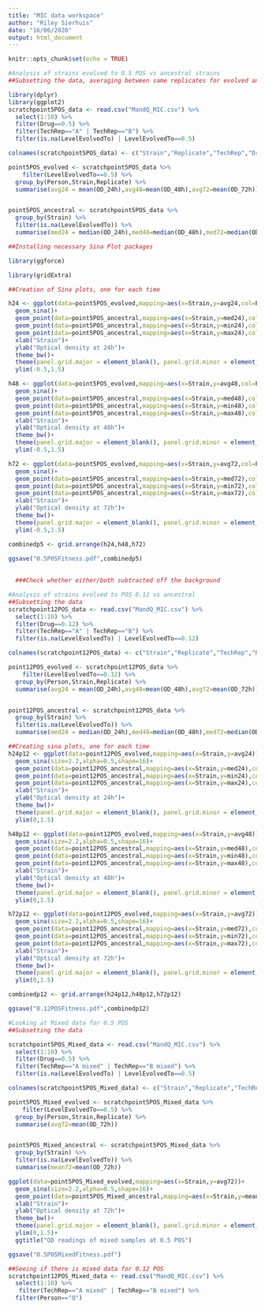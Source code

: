 ```yaml
---
title: "MIC data workspace"
author: "Riley Sierhuis"
date: "16/06/2020"
output: html_document
---
```


```r
knitr::opts_chunk$set(echo = TRUE)
```


```r
#Analysis of strains evolved to 0.5 POS vs ancestral strains
##Subsetting the data, averaging between same replicates for evolved and all replicates for ancestral

library(dplyr)
library(ggplot2)
scratchpoint5POS_data <- read.csv("MandQ_MIC.csv") %>% 
  select(1:10) %>% 
  filter(Drug==0.5) %>% 
  filter(TechRep=="A" | TechRep=="B") %>% 
  filter(is.na(LevelEvolvedTo) | LevelEvolvedTo==0.5) 

colnames(scratchpoint5POS_data) <- c("Strain","Replicate","TechRep","Drug","LevelEvolvedTo","Time","OD_24h","OD_48h","OD_72h","Person")

point5POS_evolved <- scratchpoint5POS_data %>%
    filter(LevelEvolvedTo==0.5) %>% 
  group_by(Person,Strain,Replicate) %>% 
  summarise(avg24 = mean(OD_24h),avg48=mean(OD_48h),avg72=mean(OD_72h))


point5POS_ancestral <- scratchpoint5POS_data %>% 
  group_by(Strain) %>% 
  filter(is.na(LevelEvolvedTo)) %>% 
  summarise(med24 = median(OD_24h),med48=median(OD_48h),med72=median(OD_72h),min24=min(OD_24h),max24=max(OD_24h),min48=min(OD_48h),max48=max(OD_48h),min72=min(OD_72h),max72=max(OD_72h))

```

```r
##Installing necessary Sina Plot packages

library(ggforce)

library(gridExtra)
```


```r

##Creation of Sina plots, one for each time 

h24 <- ggplot(data=point5POS_evolved,mapping=aes(x=Strain,y=avg24,col=Person))+
  geom_sina()+
  geom_point(data=point5POS_ancestral,mapping=aes(x=Strain,y=med24),col="navy",size=17,pch="-")+
  geom_point(data=point5POS_ancestral,mapping=aes(x=Strain,y=min24),col="navy",size=8,pch="-")+
  geom_point(data=point5POS_ancestral,mapping=aes(x=Strain,y=max24),col="navy",size=8,pch="-")+
  xlab("Strain")+
  ylab("Optical density at 24h")+
  theme_bw()+
  theme(panel.grid.major = element_blank(), panel.grid.minor = element_blank())+
  ylim(-0.5,1.5)

h48 <- ggplot(data=point5POS_evolved,mapping=aes(x=Strain,y=avg48,col=Person))+
  geom_sina()+
  geom_point(data=point5POS_ancestral,mapping=aes(x=Strain,y=med48),col="navy",size=17,pch="-")+
  geom_point(data=point5POS_ancestral,mapping=aes(x=Strain,y=min48),col="navy",size=8,pch="-")+
  geom_point(data=point5POS_ancestral,mapping=aes(x=Strain,y=max48),col="navy",size=8,pch="-")+
  xlab("Strain")+
  ylab("Optical density at 48h")+
  theme_bw()+
  theme(panel.grid.major = element_blank(), panel.grid.minor = element_blank())+
  ylim(-0.5,1.5)

h72 <- ggplot(data=point5POS_evolved,mapping=aes(x=Strain,y=avg72,col=Person))+
  geom_sina()+
  geom_point(data=point5POS_ancestral,mapping=aes(x=Strain,y=med72),col="navy",size=17,pch="-")+
  geom_point(data=point5POS_ancestral,mapping=aes(x=Strain,y=min72),col="navy",size=8,pch="-")+
  geom_point(data=point5POS_ancestral,mapping=aes(x=Strain,y=max72),col="navy",size=8,pch="-")+
  xlab("Strain")+
  ylab("Optical density at 72h")+
  theme_bw()+
  theme(panel.grid.major = element_blank(), panel.grid.minor = element_blank())+
  ylim(-0.5,1.5)

combinedp5 <- grid.arrange(h24,h48,h72)

ggsave("0.5POSFitness.pdf",combinedp5)
  
  
  ###Check whether either/both subtracted off the background
```

```r
#Analysis of strains evolved to POS 0.12 vs ancestral
##Subsetting the data
scratchpoint12POS_data <- read.csv("MandQ_MIC.csv") %>% 
  select(1:10) %>% 
  filter(Drug==0.12) %>% 
  filter(TechRep=="A" | TechRep=="B") %>% 
  filter(is.na(LevelEvolvedTo) | LevelEvolvedTo==0.12) 

colnames(scratchpoint12POS_data) <- c("Strain","Replicate","TechRep","Drug","LevelEvolvedTo","Time","OD_24h","OD_48h","OD_72h","Person")

point12POS_evolved <- scratchpoint12POS_data %>%
    filter(LevelEvolvedTo==0.12) %>% 
  group_by(Person,Strain,Replicate) %>% 
  summarise(avg24 = mean(OD_24h),avg48=mean(OD_48h),avg72=mean(OD_72h))


point12POS_ancestral <- scratchpoint12POS_data %>% 
  group_by(Strain) %>% 
  filter(is.na(LevelEvolvedTo)) %>% 
  summarise(med24 = median(OD_24h),med48=median(OD_48h),med72=median(OD_72h),min24=min(OD_24h),max24=max(OD_24h),min48=min(OD_48h),max48=max(OD_48h),min72=min(OD_72h),max72=max(OD_72h))
```

```r
##Creating sina plots, one for each time
h24p12 <- ggplot(data=point12POS_evolved,mapping=aes(x=Strain,y=avg24))+
  geom_sina(size=2.2,alpha=0.5,shape=16)+
  geom_point(data=point12POS_ancestral,mapping=aes(x=Strain,y=med24),col="red",size=13,pch="-")+
  geom_point(data=point12POS_ancestral,mapping=aes(x=Strain,y=min24),col="red",size=6,pch="-")+
  geom_point(data=point12POS_ancestral,mapping=aes(x=Strain,y=max24),col="red",size=6,pch="-")+
  xlab("Strain")+
  ylab("Optical density at 24h")+
  theme_bw()+
  theme(panel.grid.major = element_blank(), panel.grid.minor = element_blank())+
  ylim(0,1.5)

h48p12 <- ggplot(data=point12POS_evolved,mapping=aes(x=Strain,y=avg48))+
  geom_sina(size=2.2,alpha=0.5,shape=16)+
  geom_point(data=point12POS_ancestral,mapping=aes(x=Strain,y=med48),col="red",size=13,pch="-")+
  geom_point(data=point12POS_ancestral,mapping=aes(x=Strain,y=min48),col="red",size=6,pch="-")+
  geom_point(data=point12POS_ancestral,mapping=aes(x=Strain,y=max48),col="red",size=6,pch="-")+
  xlab("Strain")+
  ylab("Optical density at 48h")+
  theme_bw()+
  theme(panel.grid.major = element_blank(), panel.grid.minor = element_blank())+
  ylim(0,1.5)

h72p12 <- ggplot(data=point12POS_evolved,mapping=aes(x=Strain,y=avg72))+
  geom_sina(size=2.2,alpha=0.5,shape=16)+
  geom_point(data=point12POS_ancestral,mapping=aes(x=Strain,y=med72),col="red",size=13,pch="-")+
  geom_point(data=point12POS_ancestral,mapping=aes(x=Strain,y=min72),col="red",size=6,pch="-")+
  geom_point(data=point12POS_ancestral,mapping=aes(x=Strain,y=max72),col="red",size=6,pch="-")+
  xlab("Strain")+
  ylab("Optical density at 72h")+
  theme_bw()+
  theme(panel.grid.major = element_blank(), panel.grid.minor = element_blank())+
  ylim(0,1.5)

combinedp12 <- grid.arrange(h24p12,h48p12,h72p12)

ggsave("0.12POSFitness.pdf",combinedp12)
```

```r
#Looking at Mixed data for 0.5 POS
##Subsetting the data

scratchpoint5POS_Mixed_data <- read.csv("MandQ_MIC.csv") %>% 
  select(1:10) %>% 
  filter(Drug==0.5) %>% 
  filter(TechRep=="A mixed" | TechRep=="B mixed") %>% 
  filter(is.na(LevelEvolvedTo) | LevelEvolvedTo==0.5) 

colnames(scratchpoint5POS_Mixed_data) <- c("Strain","Replicate","TechRep","Drug","LevelEvolvedTo","Time","OD_24h","OD_48h","OD_72h","Person")

point5POS_Mixed_evolved <- scratchpoint5POS_Mixed_data %>%
    filter(LevelEvolvedTo==0.5) %>% 
  group_by(Person,Strain,Replicate) %>% 
  summarise(avg72=mean(OD_72h))


point5POS_Mixed_ancestral <- scratchpoint5POS_Mixed_data %>% 
  group_by(Strain) %>% 
  filter(is.na(LevelEvolvedTo)) %>% 
  summarise(mean72=mean(OD_72h))
```

```r

ggplot(data=point5POS_Mixed_evolved,mapping=aes(x=Strain,y=avg72))+
  geom_sina(size=2.2,alpha=0.5,shape=16)+
  geom_point(data=point5POS_Mixed_ancestral,mapping=aes(x=Strain,y=mean72),col="red",size=13,pch="-")+
  xlab("Strain")+
  ylab("Optical density at 72h")+
  theme_bw()+
  theme(panel.grid.major = element_blank(), panel.grid.minor = element_blank())+
  ylim(0,1.5)+
  ggtitle("OD readings of mixed samples at 0.5 POS")

ggsave("0.5POSMixedFitness.pdf")
```

```r
##Seeing if there is mixed data for 0.12 POS
scratchpoint12POS_Mixed_data <- read.csv("MandQ_MIC.csv") %>% 
  select(1:10) %>% 
   filter(TechRep=="A mixed" | TechRep=="B mixed") %>% 
  filter(Person=="Q")
  
```

